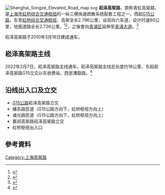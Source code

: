 {{noteTA
|1=zh-tw:崧;zh-hk:崧;zh-cn:崧;
|T=zh-tw:崧澤高架路;zh-hk:崧澤高架路;zh-cn:崧泽高架路;
}}
{{中国省道信息框
|省=上海
|省道编号=326
|起点=虹桥综合交通枢纽
|终点=G15公路崧泽高架路立交
|规划总长度=2.859 
|最近通车日期=2010年3月16日
}}
[[File:Shanghai_Songze_Elevated_Road_map.svg|thumb]]
'''崧泽高架路'''，原称青虹高架路，是[[上海市|上海市]][[虹桥综合交通枢纽|虹桥综合交通枢纽]]的一纵三横快速疏散系统配套工程之一。西起[[嘉金高速公路|G15公路]]，东至[[虹桥综合交通枢纽|虹桥综合交通枢纽]]，高架全长2.796公里，设双向六车道，设计时速80公里，地面道路全长2.726公里。<ref>{{cite web | title = 崧泽高架路工程环境影响报告书简本 | publisher = 上海环境热线 | date = 2007-01-15 | url = http://www.envir.gov.cn/info/2007/20070115001.pdf | accessdate =  | language = zh | archive-date = 2007-01-29 | archive-url = https://web.archive.org/web/20070129063839/http://www.envir.gov.cn/info/2007/20070115001.pdf | dead-url = no }}</ref><ref>{{cite web | title = 虹桥枢纽重点配套工程上海崧泽高架路开工(原载《解放日报》) | publisher = sh.xinmin.cn | date = 2008-04-29 | url = http://sh.xinmin.cn/shizheng/2008/04/29/1132586.html | accessdate = 2010-01-18 | language = zh | deadurl = yes | archiveurl = https://web.archive.org/web/20110117151009/http://sh.xinmin.cn/shizheng/2008/04/29/1132586.html | archivedate = 2011-01-17 }}</ref>，之後會向[[青浦区|青浦区]]延伸至[[青浦大道|青浦大道]]。<ref>{{cite web
 |title        = 青浦区政府采购信息--关于崧泽高架路西延伸（G15-青浦大道）选线规划研究编制采购项目的采购公告
 |publisher    = http://www.ccgp.gov.cn/
 |date         = 2014-09-24
 |url          = http://www.ccgp.gov.cn/cggg/dfbx/gkzb/201409/t20140924_3798245.shtml
 |language     = zh
 |access-date  = 2014-10-18
 |archive-date = 2016-03-04
 |archive-url  = https://web.archive.org/web/20160304092554/http://www.ccgp.gov.cn/cggg/dfbx/gkzb/201409/t20140924_3798245.shtml
 |dead-url     = no
}}</ref>

崧泽高架路于2010年3月16日建成通车。
==崧泽高架路主线==
2022年2月7日，崧泽高架路主线通车。崧泽高架路主线总长度约18公里，东起崧泽高架路G15立交以东收费站，西至漕盈路。<ref>{{cite news |title=上海青浦新城15分钟可达虹桥枢纽！崧泽高架路主线通车 |url=https://news.sina.com.cn/c/2022-02-07/doc-ikyakumy4662986.shtml |accessdate=2022-02-07 |archive-date=2022-02-07 |archive-url=https://web.archive.org/web/20220207105951/https://news.sina.com.cn/c/2022-02-07/doc-ikyakumy4662986.shtml }}</ref>
==沿线出入口及立交==
*[[沈海高速公路|G15公路]]崧泽高架路立交
*蟠东路匝道（G15公路方向下，虹桥枢纽方向上）
*诸光路匝道（G15公路方向下，虹桥枢纽方向上）
*嘉闵高架路崧泽高架路立交
*虹桥枢纽出入口

== 參考資料 ==
{{reflist}}

{{上海城市快速道路}}
{{虹桥综合交通枢纽}}
{{上海省道}}
[[Category:上海高架路|Category:上海高架路]]